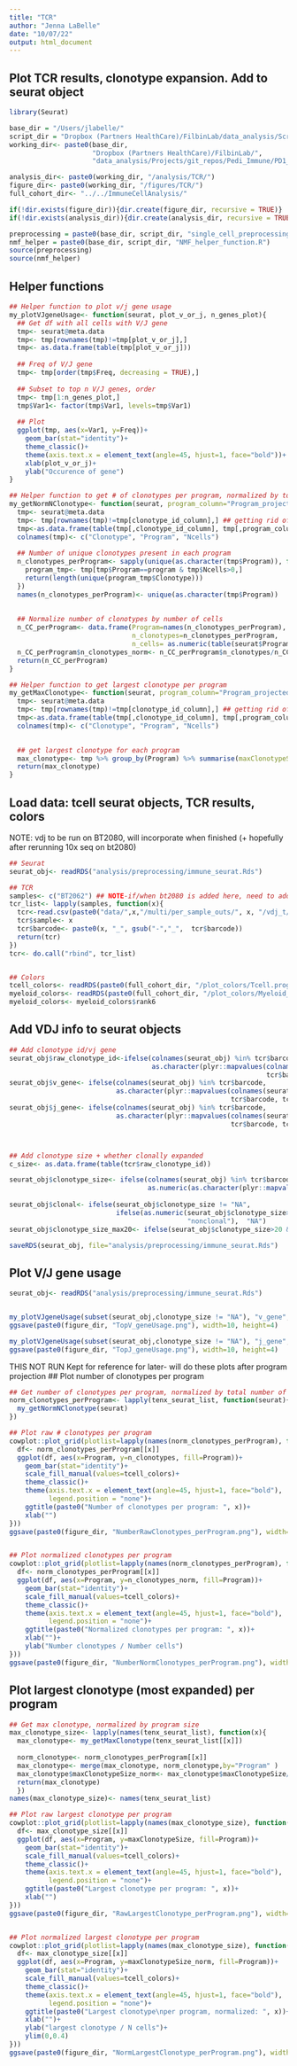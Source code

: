 ```yaml
---
title: "TCR"
author: "Jenna LaBelle"
date: "10/07/22"
output: html_document
---
```


## Plot TCR results, clonotype expansion. Add to seurat object

```r
library(Seurat) 

base_dir = "/Users/jlabelle/"
script_dir = "Dropbox (Partners HealthCare)/FilbinLab/data_analysis/Scripts/"
working_dir<- paste0(base_dir, 
                     "Dropbox (Partners HealthCare)/FilbinLab/",
                     "data_analysis/Projects/git_repos/Pedi_Immune/PD1_Treat/01b_tenX/")

analysis_dir<- paste0(working_dir, "/analysis/TCR/")
figure_dir<- paste0(working_dir, "/figures/TCR/")
full_cohort_dir<- "../../ImmuneCellAnalysis/"

if(!dir.exists(figure_dir)){dir.create(figure_dir, recursive = TRUE)}
if(!dir.exists(analysis_dir)){dir.create(analysis_dir, recursive = TRUE)}

preprocessing = paste0(base_dir, script_dir, "single_cell_preprocessing_helper_functions.R")
nmf_helper = paste0(base_dir, script_dir, "NMF_helper_function.R")
source(preprocessing)
source(nmf_helper)

```

## Helper functions
```r
## Helper function to plot v/j gene usage
my_plotVJgeneUsage<- function(seurat, plot_v_or_j, n_genes_plot){
  ## Get df with all cells with V/J gene
  tmp<- seurat@meta.data
  tmp<- tmp[rownames(tmp)!=tmp[plot_v_or_j],]
  tmp<- as.data.frame(table(tmp[plot_v_or_j]))
  
  ## Freq of V/J gene
  tmp<- tmp[order(tmp$Freq, decreasing = TRUE),]
  
  ## Subset to top n V/J genes, order
  tmp<- tmp[1:n_genes_plot,]
  tmp$Var1<- factor(tmp$Var1, levels=tmp$Var1)
  
  ## Plot
  ggplot(tmp, aes(x=Var1, y=Freq))+
    geom_bar(stat="identity")+
    theme_classic()+
    theme(axis.text.x = element_text(angle=45, hjust=1, face="bold"))+
    xlab(plot_v_or_j)+
    ylab("Occurence of gene")
}

## Helper function to get # of clonotypes per program, normalized by total number of cells per program
my_getNormNClonotype<- function(seurat, program_column="Program_projected", clonotype_id_column="raw_clonotype_id"){
  tmp<- seurat@meta.data
  tmp<- tmp[rownames(tmp)!=tmp[clonotype_id_column],] ## getting rid of cells without tcr info
  tmp<-as.data.frame(table(tmp[,clonotype_id_column], tmp[,program_column]))
  colnames(tmp)<- c("Clonotype", "Program", "Ncells")
  
  ## Number of unique clonotypes present in each program
  n_clonotypes_perProgram<- sapply(unique(as.character(tmp$Program)), function(program){
    program_tmp<- tmp[tmp$Program==program & tmp$Ncells>0,]
    return(length(unique(program_tmp$Clonotype)))
  })
  names(n_clonotypes_perProgram)<- unique(as.character(tmp$Program))
  
  
  ## Normalize number of clonotypes by number of cells
  n_CC_perProgram<- data.frame(Program=names(n_clonotypes_perProgram),
                               n_clonotypes=n_clonotypes_perProgram,
                               n_cells= as.numeric(table(seurat$Program_projected)))
  n_CC_perProgram$n_clonotypes_norm<- n_CC_perProgram$n_clonotypes/n_CC_perProgram$n_cells
  return(n_CC_perProgram)
}

## Helper function to get largest clonotype per program
my_getMaxClonotype<- function(seurat, program_column="Program_projected", clonotype_id_column="raw_clonotype_id"){
  tmp<- seurat@meta.data
  tmp<- tmp[rownames(tmp)!=tmp[clonotype_id_column],] ## getting rid of cells without tcr info
  tmp<-as.data.frame(table(tmp[,clonotype_id_column], tmp[,program_column]))
  colnames(tmp)<- c("Clonotype", "Program", "Ncells")

  
  ## get largest clonotype for each program
  max_clonotype<- tmp %>% group_by(Program) %>% summarise(maxClonotypeSize=max(Ncells)) %>% as.data.frame()
  return(max_clonotype)
}
```

## Load data: tcell seurat objects, TCR results, colors
NOTE: vdj to be run on BT2080, will incorporate when finished (+ hopefully after rerunning 10x seq on bt2080)
```r
## Seurat
seurat_obj<- readRDS("analysis/preprocessing/immune_seurat.Rds")

## TCR
samples<- c("BT2062") ## NOTE-if/when bt2080 is added here, need to add sample id to clonotype to distinguish b/w samples
tcr_list<- lapply(samples, function(x){
  tcr<-read.csv(paste0("data/",x,"/multi/per_sample_outs/", x, "/vdj_t/filtered_contig_annotations.csv"))
  tcr$sample<- x
  tcr$barcode<- paste0(x, "_", gsub("-","_",  tcr$barcode))
  return(tcr)
})
tcr<- do.call("rbind", tcr_list)


## Colors 
tcell_colors<- readRDS(paste0(full_cohort_dir, "/plot_colors/Tcell.programs_rank8sharedByunion_reAnnot.Rds"))
myeloid_colors<- readRDS(paste0(full_cohort_dir, "/plot_colors/Myeloid_program_colors.Rds"))
myeloid_colors<- myeloid_colors$rank6
```


## Add VDJ info to seurat objects
```r
## Add clonotype id/vj gene
seurat_obj$raw_clonotype_id<-ifelse(colnames(seurat_obj) %in% tcr$barcode, 
                                    as.character(plyr::mapvalues(colnames(seurat_obj), 
                                                                 tcr$barcode, tcr$raw_clonotype_id, warn_missing = FALSE)),"NA")
seurat_obj$v_gene<- ifelse(colnames(seurat_obj) %in% tcr$barcode, 
                           as.character(plyr::mapvalues(colnames(seurat_obj), 
                                                        tcr$barcode, tcr$v_gene, warn_missing = FALSE)), "NA")
seurat_obj$j_gene<- ifelse(colnames(seurat_obj) %in% tcr$barcode, 
                           as.character(plyr::mapvalues(colnames(seurat_obj), 
                                                        tcr$barcode, tcr$j_gene, warn_missing = FALSE)),"NA")



## Add clonotype size + whether clonally expanded
c_size<- as.data.frame(table(tcr$raw_clonotype_id))

seurat_obj$clonotype_size<- ifelse(colnames(seurat_obj) %in% tcr$barcode, 
                                   as.numeric(as.character(plyr::mapvalues(seurat_obj$raw_clonotype_id, 
                                                                           c_size$Var1, c_size$Freq, warn_missing = FALSE))), "NA")
seurat_obj$clonal<- ifelse(seurat_obj$clonotype_size != "NA", 
                           ifelse(as.numeric(seurat_obj$clonotype_size>1), "clonal",
                                             "nonclonal"),  "NA")
seurat_obj$clonotype_size_max20<- ifelse(seurat_obj$clonotype_size>20 & seurat_obj$clonotype_size != "NA", 20, seurat_obj$clonotype_size)

saveRDS(seurat_obj, file="analysis/preprocessing/immune_seurat.Rds")
```

## Plot V/J gene usage
```r
seurat_obj<- readRDS("analysis/preprocessing/immune_seurat.Rds")


my_plotVJgeneUsage(subset(seurat_obj,clonotype_size != "NA"), "v_gene", 20) + ggtitle("top V gene usage")
ggsave(paste0(figure_dir, "TopV_geneUsage.png"), width=10, height=4)

my_plotVJgeneUsage(subset(seurat_obj,clonotype_size != "NA"), "j_gene", 20)+ ggtitle("top J gene usage")
ggsave(paste0(figure_dir, "TopJ_geneUsage.png"), width=10, height=4)

```


THIS NOT RUN
Kept for reference for later- will do these plots after program projection
## Plot number of clonotypes per program
```r
## Get number of clonotypes per program, normalized by total number of cells per program
norm_clonotypes_perProgram<- lapply(tenx_seurat_list, function(seurat){
  my_getNormNClonotype(seurat)
})

## Plot raw # clonotypes per program
cowplot::plot_grid(plotlist=lapply(names(norm_clonotypes_perProgram), function(x){
  df<- norm_clonotypes_perProgram[[x]]
  ggplot(df, aes(x=Program, y=n_clonotypes, fill=Program))+
    geom_bar(stat="identity")+
    scale_fill_manual(values=tcell_colors)+
    theme_classic()+
    theme(axis.text.x = element_text(angle=45, hjust=1, face="bold"),
          legend.position = "none")+
    ggtitle(paste0("Number of clonotypes per program: ", x))+
    xlab("")
}))
ggsave(paste0(figure_dir, "NumberRawClonotypes_perProgram.png"), width=8, height=4)


## Plot normalized clonotypes per program
cowplot::plot_grid(plotlist=lapply(names(norm_clonotypes_perProgram), function(x){
  df<- norm_clonotypes_perProgram[[x]]
  ggplot(df, aes(x=Program, y=n_clonotypes_norm, fill=Program))+
    geom_bar(stat="identity")+
    scale_fill_manual(values=tcell_colors)+
    theme_classic()+
    theme(axis.text.x = element_text(angle=45, hjust=1, face="bold"),
          legend.position = "none")+
    ggtitle(paste0("Normalized clonotypes per program: ", x))+
    xlab("")+
    ylab("Number clonotypes / Number cells")
}))
ggsave(paste0(figure_dir, "NumberNormClonotypes_perProgram.png"), width=8, height=4)

```

## Plot largest clonotype (most expanded) per program
```r
## Get max clonotype, normalized by program size
max_clonotype_size<- lapply(names(tenx_seurat_list), function(x){
  max_clonotype<- my_getMaxClonotype(tenx_seurat_list[[x]])
  
  norm_clonotype<- norm_clonotypes_perProgram[[x]]
  max_clonotype<- merge(max_clonotype, norm_clonotype,by="Program" )
  max_clonotype$maxClonotypeSize_norm<- max_clonotype$maxClonotypeSize/max_clonotype$n_cells
  return(max_clonotype)
  })
names(max_clonotype_size)<- names(tenx_seurat_list)

## Plot raw largest clonotype per program
cowplot::plot_grid(plotlist=lapply(names(max_clonotype_size), function(x){
  df<- max_clonotype_size[[x]]
  ggplot(df, aes(x=Program, y=maxClonotypeSize, fill=Program))+
    geom_bar(stat="identity")+
    scale_fill_manual(values=tcell_colors)+
    theme_classic()+
    theme(axis.text.x = element_text(angle=45, hjust=1, face="bold"),
          legend.position = "none")+
    ggtitle(paste0("Largest clonotype per program: ", x))+
    xlab("")
}))
ggsave(paste0(figure_dir, "RawLargestClonotype_perProgram.png"), width=8, height=4)


## Plot normalized largest clonotype per program
cowplot::plot_grid(plotlist=lapply(names(max_clonotype_size), function(x){
  df<- max_clonotype_size[[x]]
  ggplot(df, aes(x=Program, y=maxClonotypeSize_norm, fill=Program))+
    geom_bar(stat="identity")+
    scale_fill_manual(values=tcell_colors)+
    theme_classic()+
    theme(axis.text.x = element_text(angle=45, hjust=1, face="bold"),
          legend.position = "none")+
    ggtitle(paste0("Largest clonotype\nper program, normalized: ", x))+
    xlab("")+
    ylab("largest clonotype / N cells")+
    ylim(0,0.4)
}))
ggsave(paste0(figure_dir, "NormLargestClonotype_perProgram.png"), width=8, height=4)
```




